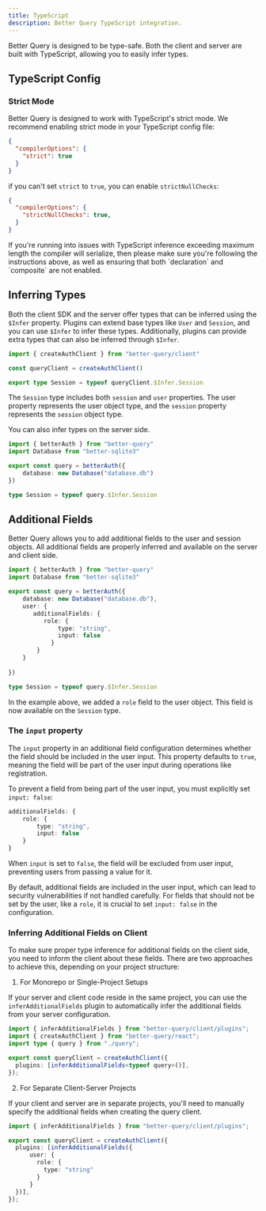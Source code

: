 ```yaml
---
title: TypeScript
description: Better Query TypeScript integration.
---
```


Better Query is designed to be type-safe. Both the client and server are built with TypeScript, allowing you to easily infer types.


## TypeScript Config

### Strict Mode

Better Query is designed to work with TypeScript's strict mode. We recommend enabling strict mode in your TypeScript config file:

```json title="tsconfig.json"
{
  "compilerOptions": {
    "strict": true
  }
}
```

if you can't set `strict` to `true`, you can enable `strictNullChecks`:

```json title="tsconfig.json"
{
  "compilerOptions": {
    "strictNullChecks": true,
  }
}
```

<Callout type="warn">
If you're running into issues with TypeScript inference exceeding maximum length the compiler will serialize,
then please make sure you're following the instructions above, as well as ensuring that both `declaration` and `composite` are not enabled.
</Callout>

## Inferring Types

Both the client SDK and the server offer types that can be inferred using the `$Infer` property. Plugins can extend base types like `User` and `Session`, and you can use `$Infer` to infer these types. Additionally, plugins can provide extra types that can also be inferred through `$Infer`.

```ts title="query-client.ts" 
import { createAuthClient } from "better-query/client"

const queryClient = createAuthClient()

export type Session = typeof queryClient.$Infer.Session
```

The `Session` type includes both `session` and `user` properties. The user property represents the user object type, and the `session` property represents the `session` object type.

You can also infer types on the server side.

```ts title="query.ts" 
import { betterAuth } from "better-query"
import Database from "better-sqlite3"

export const query = betterAuth({
    database: new Database("database.db")
})

type Session = typeof query.$Infer.Session
```


## Additional Fields

Better Query allows you to add additional fields to the user and session objects. All additional fields are properly inferred and available on the server and client side.

```ts 
import { betterAuth } from "better-query"
import Database from "better-sqlite3"

export const query = betterAuth({
    database: new Database("database.db"),
    user: {
       additionalFields: {
          role: {
              type: "string",
              input: false
            } 
        }
    }
   
})

type Session = typeof query.$Infer.Session
```

In the example above, we added a `role` field to the user object. This field is now available on the `Session` type.


### The `input` property

The `input` property in an additional field configuration determines whether the field should be included in the user input. This property defaults to `true`, meaning the field will be part of the user input during operations like registration.

To prevent a field from being part of the user input, you must explicitly set `input: false`:

```ts
additionalFields: {
    role: {
        type: "string",
        input: false
    }
}
```

When `input` is set to `false`, the field will be excluded from user input, preventing users from passing a value for it.

By default, additional fields are included in the user input, which can lead to security vulnerabilities if not handled carefully. For fields that should not be set by the user, like a `role`, it is crucial to set `input: false` in the configuration.

### Inferring Additional Fields on Client

To make sure proper type inference for additional fields on the client side, you need to inform the client about these fields. There are two approaches to achieve this, depending on your project structure:

1. For Monorepo or Single-Project Setups

If your server and client code reside in the same project, you can use the `inferAdditionalFields` plugin to automatically infer the additional fields from your server configuration.

```ts
import { inferAdditionalFields } from "better-query/client/plugins";
import { createAuthClient } from "better-query/react";
import type { query } from "./query";

export const queryClient = createAuthClient({
  plugins: [inferAdditionalFields<typeof query>()],
});
```

2. For Separate Client-Server Projects

If your client and server are in separate projects, you'll need to manually specify the additional fields when creating the query client.

```ts
import { inferAdditionalFields } from "better-query/client/plugins";

export const queryClient = createAuthClient({
  plugins: [inferAdditionalFields({
      user: {
        role: {
          type: "string"
        }
      }
  })],
});
```
